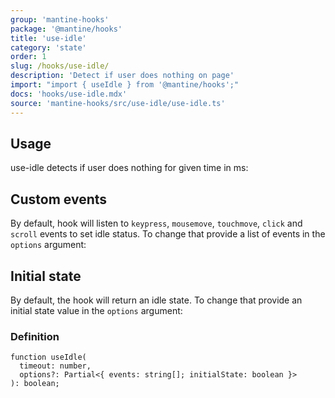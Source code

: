 ```yaml
---
group: 'mantine-hooks'
package: '@mantine/hooks'
title: 'use-idle'
category: 'state'
order: 1
slug: /hooks/use-idle/
description: 'Detect if user does nothing on page'
import: "import { useIdle } from '@mantine/hooks';"
docs: 'hooks/use-idle.mdx'
source: 'mantine-hooks/src/use-idle/use-idle.ts'
---
```



## Usage

use-idle detects if user does nothing for given time in ms:

<Demo data={HooksDemos.useIdleDemo} />

## Custom events

By default, hook will listen to `keypress`, `mousemove`, `touchmove`, `click` and `scroll` events to set idle status.
To change that provide a list of events in the `options` argument:

<Demo data={HooksDemos.useIdleEvents} />

## Initial state

By default, the hook will return an idle state.
To change that provide an initial state value in the `options` argument:

<Demo data={HooksDemos.useIdleInitialState} />

### Definition

```tsx
function useIdle(
  timeout: number,
  options?: Partial<{ events: string[]; initialState: boolean }>
): boolean;
```
